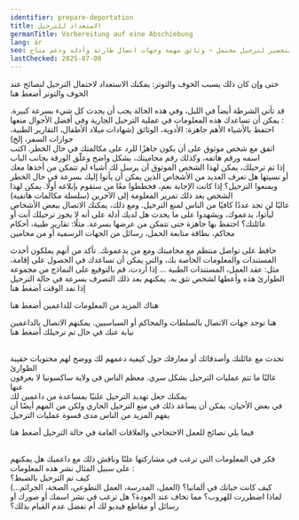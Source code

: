 ```yaml
---
identifier: prepare-deportation
title: الاستعداد للترحيل
germanTitle: Vorbereitung auf eine Abschiebung
lang: ar
seo: نصائح للتحضير لترحيل محتمل – وثائق مهمة وجهات اتصال طارئة وأدلة ودعم متاح
lastChecked: 2025-07-08
---
```

حتى وإن كان ذلك يسبب الخوف والتوتر: يمكنك الاستعداد لاحتمال الترحيل
لنصائح عند الخوف والتوتر
<InternalShortLink identifier="stress">أضغط هنا</InternalShortLink>

ﻗﺪ ﺗﺄﺗﻲ ﺍﻟﺸﺮﻃﺔ ﺃﻳﻀﺎً ﻓﻲ ﺍﻟﻠﻴﻞ، ﻭﻓﻲ ﻫﺬﻩ ﺍﻟﺤﺎﻟﺔ ﻳﺠﺐ ﺃﻥ ﻳﺤﺪﺙ ﻛﻞ ﺷﻲﺀ ﺑﺴﺮﻋﺔ ﻛﺒﻴﺮﺓ. ﻳﻤﻜﻦ ﺃﻥ ﺗﺴﺎﻋﺪﻙ ﻫﺬﻩ ﺍﻟﻤﻌﻠﻮﻣﺎﺕ ﻓﻲ ﻋﻤﻠﻴﺔ ﺍﻟﺘﺮﺣﻴﻞ ﺍﻟﺠﺎﺭﻳﺔ ﻭﻓﻲ ﺃﻓﻀﻞ ﺍﻷﺣﻮﺍﻝ ﻣﻨﻌﻬﺎ
:
<br/> احتفظ بالأشياء الأهم جاهزة: الأدوية، الوثائق (شهادات ميلاد الأطفال، التقارير الطبية، جوازات السفر، إلخ)
<br/> اتفق مع شخص موثوق على أن يكون جاهزًا للرد على مكالمتك في حال الخطر. اكتب اسمه ورقم هاتفه، وكذلك رقم محاميتك، بشكل واضح وعلّق الورقة بجانب الباب
<br/> إذا تم ترحيلك، يمكن لهذا الشخص الموثوق أن يرسل لك أشياء لم تتمكن من أخذها معك أو نسيتها
هل تعرف العديد من الأشخاص الذين يمكن أن يأتوا إليك بسرعة في حال الخطر ويمنعوا الترحيل؟
إذا كانت الإجابة نعم، فخططوا معًا من ستقوم بإبلاغه أولًا. يمكن لهذا الشخص بعد ذلك تمرير المعلومة إلى 
الآخرين (سلسلة مكالمات هاتفية)
<br/> غالبًا لن تجد عددًا كافيًا من الناس لمنع الترحيل. ومع ذلك، يمكنك الاتصال ببعض الأشخاص ليأتوا، يدعموك، ويشهدوا على ما يحدث
هل لديك أدلة على أنه لا يجوز ترحيلك أنت أو عائلتك؟ احتفظ بها جاهزة حتى تتمكن من عرضها بسرعة. مثلًا: تقارير طبية، أحكام محاكم، بطاقة متابعة الحمل، رسائل من الجهات الرسمية أو من محامين

حافظ على تواصل منتظم مع محاميتك ومع من يدعمونك. تأكد من أنهم يملكون أحدث المستندات والمعلومات الخاصة بك، والتي يمكن أن تساعدك في الحصول على إقامة، مثل: عقد العمل، المستندات الطبية
...
ﺇﺫﺍ ﺃﺭﺩﺕ، ﻗﻢ ﺑﺎﻟﺘﻮﻗﻴﻊ ﻋﻠﻰ ﺍﻟﻨﻤﺎﺫﺝ ﻣﻦ ﻣﺠﻤﻮﻋﺔ ﺍﻟﻄﻮﺍﺭﺉ ﻫﺬﻩ ﻭﺃﻋﻄﻬﺎ ﻟﺸﺨﺺ ﺗﺜﻖ ﺑﻪ. ﻳﻤﻜﻨﻬﻢ ﺑﻌﺪ ﺫﻟﻚ ﺍﻟﺘﺼﺮﻑ ﺑﺴﺮﻋﺔ ﻓﻲ ﺣﺎﻟﺔ ﺍﻟﺘﺮﺣﻴﻞ ﺇﺫﺍ ﻧﻔﺪ ﺍﻟﻮﻗﺖ
<InternalShortLink identifier="forms">أضغط هنا</InternalShortLink>

ﻫﻨﺎﻙ ﺍﻟﻤﺰﻳﺪ ﻣﻦ ﺍﻟﻤﻌﻠﻮﻣﺎﺕ ﻟﻠﺪﺍﻋﻤﻴﻦ
<InternalShortLink identifier="support">أضغط هنا</InternalShortLink>

هنا توجد جهات الاتصال بالسلطات والمحاكم أو السياسيين. يمكنهم الاتصال بالداعمين نيابة عنك في حال تم ترحيلك
<InternalShortLink identifier="contacts">أضغط هنا</InternalShortLink>

<br/> تحدث مع عائلتك وأصدقائك أو معارفك حول كيفية دعمهم لك ووضح لهم محتويات حقيبة الطوارئ
<br/> غالبًا ما تتم عمليات الترحيل بشكل سري. معظم الناس في ولاية ساكسونيا لا يعرفون عنها
<br/> يمكنك جعل تهديد الترحيل علنيًا بمساعدة من داعمين لك
<br/> في بعض الأحيان، يمكن أن يساعد ذلك في منع الترحيل الجاري
ولكن من المهم أيضًا أن يفهم المزيد من الناس مدى قسوة عمليات الترحيل

ﻓﻴﻤﺎ ﻳﻠﻲ ﻧﺼﺎﺋﺢ ﻟﻠﻌﻤﻞ ﺍﻻﺣﺘﺠﺎﺟﻲ ﻭﺍﻟﻌﻼﻗﺎﺕ ﺍﻟﻌﺎﻣﺔ ﻓﻲ ﺣﺎﻟﺔ ﺍﻟﺘﺮﺣﻴﻞ
<InternalShortLink identifier="publicity">أضغط هنا</InternalShortLink>

<br/> فكر في المعلومات التي ترغب في مشاركتها علنًا وناقش ذلك مع داعميك
هل يمكنهم على سبيل المثال نشر هذه المعلومات
:
<br/> كيف تم الترحيل بالضبط؟
<br/> كيف كانت حياتك في ألمانيا؟ (العمل، المدرسة، العمل التطوعي، الصحة، الجرائم…)
<br/> لماذا اضطررت للهروب؟ مما تخاف عند العودة؟
هل ترغب في نشر اسمك أو صورك أو رسائل أو مقاطع فيديو لك أم تفضل عدم القيام بذلك؟






